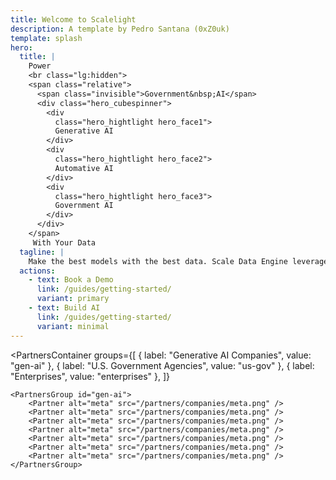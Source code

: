 ```yaml
---
title: Welcome to Scalelight
description: A template by Pedro Santana (0xZ0uk)
template: splash
hero:
  title: |
    Power
    <br class="lg:hidden">
    <span class="relative">
      <span class="invisible">Government&nbsp;AI</span>
      <div class="hero_cubespinner">
        <div
          class="hero_hightlight hero_face1">
          Generative AI
        </div>
        <div
          class="hero_hightlight hero_face2">
          Automative AI
        </div>
        <div
          class="hero_hightlight hero_face3">
          Government AI
        </div>
      </div>
    </span>
     With Your Data
  tagline: |
    Make the best models with the best data. Scale Data Engine leverages your enterprise data, and with Scale GenAI Platform, safely unlocks the value of AI.
  actions:
    - text: Book a Demo
      link: /guides/getting-started/
      variant: primary
    - text: Build AI
      link: /guides/getting-started/
      variant: minimal
---
```




<PartnersContainer
	groups={[
		{ label: "Generative AI Companies", value: "gen-ai" },
		{ label: "U.S. Government Agencies", value: "us-gov" },
		{ label: "Enterprises", value: "enterprises" },
	]}
>
	<PartnersGroup id="gen-ai">
		<Partner alt="meta" src="/partners/companies/meta.png" />
		<Partner alt="meta" src="/partners/companies/meta.png" />
		<Partner alt="meta" src="/partners/companies/meta.png" />
		<Partner alt="meta" src="/partners/companies/meta.png" />
		<Partner alt="meta" src="/partners/companies/meta.png" />
		<Partner alt="meta" src="/partners/companies/meta.png" />
		<Partner alt="meta" src="/partners/companies/meta.png" />
	</PartnersGroup>
</PartnersContainer>

<TalksContainer>
	<TalkCard
		title="Navigating an AI-Enabled Future"
		author={{ name: "Eric Schmidt", picture: "./speakers/eric_schmidt.png" }}
		url="https://www.youtube.com/watch?v=dQw4w9WgXcQ"
	/>
	<TalkCard
		title="Understanding & Interacting With The Real World"
		author={{ name: "Fei Fei Li", picture: "./speakers/fei_fei_li.png" }}
		url="https://www.youtube.com/watch?v=dQw4w9WgXcQ"
	/>
	<TalkCard
		title="Building AI-Native Products & What’s Next For AI"
		author={{ name: "Nat Friedman", picture: "./speakers/nat_friedman.png" }}
		url="https://www.youtube.com/watch?v=dQw4w9WgXcQ"
	/>
	<TalkCard
		title="The Future of LLMs, Foundation & Generative Models"
		author={{ name: "Greg Brockman", picture: "./speakers/greg_brockman.png" }}
		url="https://www.youtube.com/watch?v=dQw4w9WgXcQ"
	/>
	<TalkCard
		title="The State of AI Adoption"
		author={{ name: "Thomas Kurian", picture: "./speakers/thomas_kurian.png" }}
		url="https://www.youtube.com/watch?v=dQw4w9WgXcQ"
	/>
</TalksContainer>
